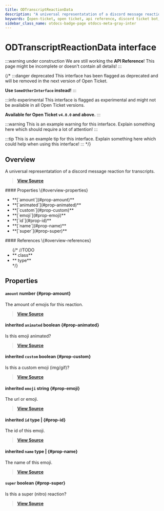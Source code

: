 ```yaml
---
title: ODTranscriptReactionData
description: "A universal representatation of a discord message reaction for transcripts."
keywords: [open-ticket, open ticket, api reference, discord ticket bot, interface]
sidebar_class_name: otdocs-badge-page otdocs-meta-gray-inter
---
```

<head>
    <link rel="apple-touch-icon" href="/img/logo_vertical.png"/>
</head>

# ODTranscriptReactionData <M color="gray">interface</M>

:::warning under construction
We are still working the **API Reference**! This page might be incomplete or doesn't contain all details!
:::

{/*
:::danger deprecated
This interface has been flagged as deprecated and will be removed in the next version of Open Ticket.

**Use `SomeOtherInterface` instead!**
:::

:::info experimental
This interface is flagged as experimental and might not be available in all Open Ticket versions.

**Available for Open Ticket `v4.0.0` and above.**
:::

:::warning
This is an example warning for this interface. Explain something here which should require a lot of attention!
:::

:::tip
This is an example tip for this interface. Explain something here which could help when using this interface!
:::
*/}

## Overview
A universal representatation of a discord message reaction for transcripts.

> [**View Source**](https://otgithub.dj-dj.be/tree/main/src/core/api/openticket/transcript.ts#L686)

<FlexHorizontal>
<div style={{width:"50%"}} className="otdocs-flex-mobile-width">
    #### Properties \{#overview-properties}
    <ul>
        <li>**[`amount`](#prop-amount)**</li>
        <li>**[`animated`](#prop-animated)**</li>
        <li>**[`custom`](#prop-custom)**</li>
        <li>**[`emoji`](#prop-emoji)**</li>
        <li>**[`id`](#prop-id)**</li>
        <li>**[`name`](#prop-name)**</li>
        <li>**[`super`](#prop-super)**</li>
    </ul>
</div>
<div style={{width:"50%"}} className="otdocs-flex-mobile-width">
    #### References \{#overview-references}
    <ul>
        {/*
        //TODO
        <li>**<code><ApiUrl url="class:ODId" label="api.ODId"/></code> <M color="purple">class</M>**</li>
        <li>**<code><ApiUrl url="type:ODExampleType" label="api.ODExampleType"/></code> <M color="brown">type</M>**</li>
        */}
    </ul>
</div>
</FlexHorizontal>

## Properties
<Divider></Divider>
#### `amount` <M color="green">number</M> <ApiBlock><ApiUrl url="js:number" label="number"/></ApiBlock> \{#prop-amount}
The amount of emojis for this reaction.

> [**View Source**](https://otgithub.dj-dj.be/tree/main/src/core/api/openticket/transcript.ts#L688)

<Divider></Divider>
#### <C color="red">inherited</C> `animated` <M color="red">boolean</M> <ApiBlock><ApiUrl url="js:boolean" label="boolean"/></ApiBlock> \{#prop-animated}
Is this emoji animated?

> [**View Source**](https://otgithub.dj-dj.be/tree/main/src/core/api/openticket/transcript.ts#L676)

<Divider></Divider>
#### <C color="red">inherited</C> `custom` <M color="red">boolean</M> <ApiBlock><ApiUrl url="js:boolean" label="boolean"/></ApiBlock> \{#prop-custom}
Is this a custom emoji (img/gif)?

> [**View Source**](https://otgithub.dj-dj.be/tree/main/src/core/api/openticket/transcript.ts#L678)

<Divider></Divider>
#### <C color="blue">inherited</C> `emoji` <M color="blue">string</M> <ApiBlock><ApiUrl url="js:string" label="string"/></ApiBlock> \{#prop-emoji}
The url or emoji.

> [**View Source**](https://otgithub.dj-dj.be/tree/main/src/core/api/openticket/transcript.ts#L680)

<Divider></Divider>
#### <C color="brown">inherited</C> `id` <M color="brown">type</M> <ApiBlock><ApiUrl url="js:null" label="null"/>|<ApiUrl url="js:string" label="string"/></ApiBlock> \{#prop-id}
The id of this emoji.

> [**View Source**](https://otgithub.dj-dj.be/tree/main/src/core/api/openticket/transcript.ts#L672)

<Divider></Divider>
#### <C color="brown">inherited</C> `name` <M color="brown">type</M> <ApiBlock><ApiUrl url="js:null" label="null"/>|<ApiUrl url="js:string" label="string"/></ApiBlock> \{#prop-name}
The name of this emoji.

> [**View Source**](https://otgithub.dj-dj.be/tree/main/src/core/api/openticket/transcript.ts#L674)

<Divider></Divider>
#### `super` <M color="red">boolean</M> <ApiBlock><ApiUrl url="js:boolean" label="boolean"/></ApiBlock> \{#prop-super}
Is this a super (nitro) reaction?

> [**View Source**](https://otgithub.dj-dj.be/tree/main/src/core/api/openticket/transcript.ts#L690)

<Divider></Divider>
